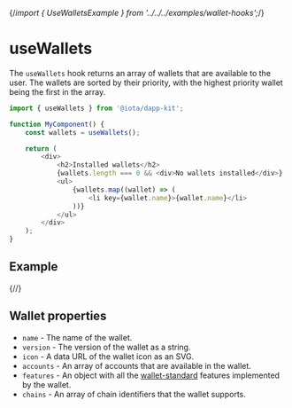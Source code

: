 {/*import { UseWalletsExample } from '../../../examples/wallet-hooks';*/}

# useWallets

The `useWallets` hook returns an array of wallets that are available to the user. The wallets are
sorted by their priority, with the highest priority wallet being the first in the array.

```ts
import { useWallets } from '@iota/dapp-kit';

function MyComponent() {
    const wallets = useWallets();

    return (
        <div>
            <h2>Installed wallets</h2>
            {wallets.length === 0 && <div>No wallets installed</div>}
            <ul>
                {wallets.map((wallet) => (
                    <li key={wallet.name}>{wallet.name}</li>
                ))}
            </ul>
        </div>
    );
}
```

## Example

{/*<UseWalletsExample />*/}

## Wallet properties

-   `name` - The name of the wallet.
-   `version` - The version of the wallet as a string.
-   `icon` - A data URL of the wallet icon as an SVG.
-   `accounts` - An array of accounts that are available in the wallet.
-   `features` - An object with all the
    [wallet-standard](https://github.com/wallet-standard/wallet-standard) features implemented by
    the wallet.
-   `chains` - An array of chain identifiers that the wallet supports.
